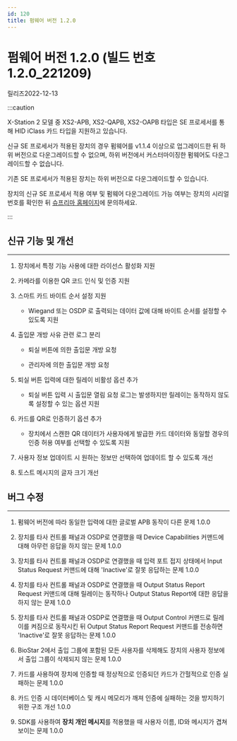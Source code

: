 ```yaml
---
id: 120
title: 펌웨어 버전 1.2.0
---
```


# 펌웨어 버전 1.2.0 (빌드 번호 1.2.0_221209)

릴리즈<Separator/>2022-12-13

:::caution

X-Station 2 모델 중 XS2-APB, XS2-QAPB, XS2-OAPB 타입은 SE 프로세서를 통해 HID iClass 카드 타입을 지원하고 있습니다.

신규 SE 프로세서가 적용된 장치의 경우 펌웨어를 v1.1.4 이상으로 업그레이드한 뒤 하위 버전으로 다운그레이드할 수 없으며, 하위 버전에서 커스터마이징한 펌웨어도 다운그레이드할 수 없습니다.

기존 SE 프로세서가 적용된 장치는 하위 버전으로 다운그레이드할 수 있습니다.

장치의 신규 SE 프로세서 적용 여부 및 펌웨어 다운그레이드 가능 여부는 장치의 시리얼 번호를 확인한 뒤 [슈프리마 홈페이지](https://supremainc.com)에 문의하세요.

:::

## 신규 기능 및 개선

---

1. 장치에서 특정 기능 사용에 대한 라이선스 활성화 지원

1. 카메라를 이용한 QR 코드 인식 및 인증 지원

1. 스마트 카드 바이트 순서 설정 지원

    - Wiegand 또는 OSDP 로 출력되는 데이터 값에 대해 바이트 순서를 설정할 수 있도록 지원

1. 출입문 개방 사유 관련 로그 분리

    - 퇴실 버튼에 의한 출입문 개방 요청

    - 관리자에 의한 출입문 개방 요청

1. 퇴실 버튼 입력에 대한 릴레이 비활성 옵션 추가

    - 퇴실 버튼 입력 시 출입문 열림 요청 로그는 발생하지만 릴레이는 동작하지 않도록 설정할 수 있는 옵션 지원

1. 카드를 QR로 인증하기 옵션 추가

    - 장치에서 스캔한 QR 데이터가 사용자에게 발급한 카드 데이터와 동일할 경우의 인증 허용 여부를 선택할 수 있도록 지원

1. 사용자 정보 업데이트 시 원하는 정보만 선택하여 업데이트 할 수 있도록 개선

1. 토스트 메시지의 글자 크기 개선

## 버그 수정

---

<BugLists>

1. 펌웨어 버전에 따라 동일한 입력에 대한 글로벌 APB 동작이 다른 문제 <Badge>1.0.0</Badge>

1. 장치를 타사 컨트롤 패널과 OSDP로 연결했을 때 Device Capabilities 커맨드에 대해 아무런 응답을 하지 않는 문제 <Badge>1.0.0</Badge>

1. 장치를 타사 컨트롤 패널과 OSDP로 연결했을 때 입력 포트 접지 상태에서 Input Status Request 커맨드에 대해 'Inactive'로 잘못 응답하는 문제 <Badge>1.0.0</Badge>

1. 장치를 타사 컨트롤 패널과 OSDP로 연결했을 때 Output Status Report Request 커맨드에 대해 릴레이는 동작하나 Output Status Report에 대한 응답을 하지 않는 문제 <Badge>1.0.0</Badge>

1. 장치를 타사 컨트롤 패널과 OSDP로 연결했을 때 Output Control 커맨드로 릴레이를 켜짐으로 동작시킨 뒤 Output Status Report Request 커맨드를 전송하면 'Inactive'로 잘못 응답하는 문제 <Badge>1.0.0</Badge>

1. BioStar 2에서 출입 그룹에 포함된 모든 사용자를 삭제해도 장치의 사용자 정보에서 출입 그룹이 삭제되지 않는 문제 <Badge>1.0.0</Badge>

1. 카드를 사용하여 장치에 인증할 때 정상적으로 인증되던 카드가 간헐적으로 인증 실패하는 문제 <Badge>1.0.0</Badge>

1. 카드 인증 시 데이터베이스 및 캐시 메모리가 깨져 인증에 실패하는 것을 방지하기 위한 구조 개선 <Badge>1.0.0</Badge>

1. SDK를 사용하여 **장치 개인 메시지**를 적용했을 때 사용자 이름, ID와 메시지가 겹쳐 보이는 문제 <Badge>1.0.0</Badge>

</BugLists>